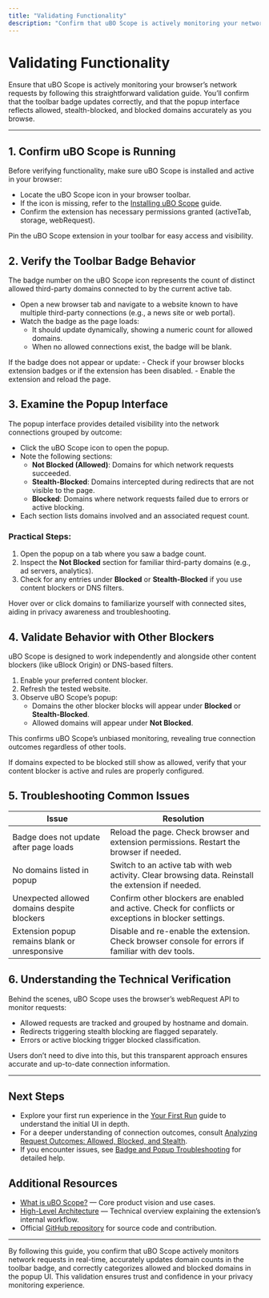 ```yaml
---
title: "Validating Functionality"
description: "Confirm that uBO Scope is actively monitoring your network requests. Provides simple steps for verifying that the badge is updating, and that allowed and blocked domains are displayed as you browse. Also demonstrates behavior when paired with other content blockers or DNS blockers."
---
```


# Validating Functionality

Ensure that uBO Scope is actively monitoring your browser’s network requests by following this straightforward validation guide. You’ll confirm that the toolbar badge updates correctly, and that the popup interface reflects allowed, stealth-blocked, and blocked domains accurately as you browse.

---

## 1. Confirm uBO Scope is Running

Before verifying functionality, make sure uBO Scope is installed and active in your browser:

- Locate the uBO Scope icon in your browser toolbar.
- If the icon is missing, refer to the [Installing uBO Scope](../installation-and-setup/installing-ubo-scope) guide.
- Confirm the extension has necessary permissions granted (activeTab, storage, webRequest).

<Tip>
Pin the uBO Scope extension in your toolbar for easy access and visibility.
</Tip>

## 2. Verify the Toolbar Badge Behavior

The badge number on the uBO Scope icon represents the count of distinct allowed third-party domains connected to by the current active tab.

- Open a new browser tab and navigate to a website known to have multiple third-party connections (e.g., a news site or web portal).
- Watch the badge as the page loads:
  - It should update dynamically, showing a numeric count for allowed domains.
  - When no allowed connections exist, the badge will be blank.

<Warning>
If the badge does not appear or update:
- Check if your browser blocks extension badges or if the extension has been disabled.
- Enable the extension and reload the page.
</Warning>

## 3. Examine the Popup Interface

The popup interface provides detailed visibility into the network connections grouped by outcome:

- Click the uBO Scope icon to open the popup.
- Note the following sections:
  - **Not Blocked (Allowed)**: Domains for which network requests succeeded.
  - **Stealth-Blocked**: Domains intercepted during redirects that are not visible to the page.
  - **Blocked**: Domains where network requests failed due to errors or active blocking.
- Each section lists domains involved and an associated request count.

### Practical Steps:

1. Open the popup on a tab where you saw a badge count.
2. Inspect the **Not Blocked** section for familiar third-party domains (e.g., ad servers, analytics).
3. Check for any entries under **Blocked** or **Stealth-Blocked** if you use content blockers or DNS filters.

<Tip>
Hover over or click domains to familiarize yourself with connected sites, aiding in privacy awareness and troubleshooting.
</Tip>

## 4. Validate Behavior with Other Blockers

uBO Scope is designed to work independently and alongside other content blockers (like uBlock Origin) or DNS-based filters.

1. Enable your preferred content blocker.
2. Refresh the tested website.
3. Observe uBO Scope’s popup:
   - Domains the other blocker blocks will appear under **Blocked** or **Stealth-Blocked**.
   - Allowed domains will appear under **Not Blocked**.

This confirms uBO Scope’s unbiased monitoring, revealing true connection outcomes regardless of other tools.

<Note>
If domains expected to be blocked still show as allowed, verify that your content blocker is active and rules are properly configured.
</Note>

## 5. Troubleshooting Common Issues

| Issue                                   | Resolution                                                                                        |
|-----------------------------------------|-------------------------------------------------------------------------------------------------|
| Badge does not update after page loads  | Reload the page. Check browser and extension permissions. Restart the browser if needed.        |
| No domains listed in popup              | Switch to an active tab with web activity. Clear browsing data. Reinstall the extension if needed. |
| Unexpected allowed domains despite blockers | Confirm other blockers are enabled and active. Check for conflicts or exceptions in blocker settings. |
| Extension popup remains blank or unresponsive | Disable and re-enable the extension. Check browser console for errors if familiar with dev tools. |

## 6. Understanding the Technical Verification

Behind the scenes, uBO Scope uses the browser’s webRequest API to monitor requests:

- Allowed requests are tracked and grouped by hostname and domain.
- Redirects triggering stealth blocking are flagged separately.
- Errors or active blocking trigger blocked classification.

Users don’t need to dive into this, but this transparent approach ensures accurate and up-to-date connection information.

---

## Next Steps

- Explore your first run experience in the [Your First Run](../first-use-and-validation/first-run-experience) guide to understand the initial UI in depth.
- For a deeper understanding of connection outcomes, consult [Analyzing Request Outcomes: Allowed, Blocked, and Stealth](../../guides/core-workflows/analyzing-request-outcomes).
- If you encounter issues, see [Badge and Popup Troubleshooting](../../getting-started/troubleshooting/ui-troubleshooting) for detailed help.

## Additional Resources

- [What is uBO Scope?](../../overview/product-introduction/what-is-ubo-scope) — Core product vision and use cases.
- [High-Level Architecture](../../overview/architecture-and-concepts/high-level-architecture) — Technical overview explaining the extension’s internal workflow.
- Official [GitHub repository](https://github.com/gorhill/uBO-Scope) for source code and contribution.

---

By following this guide, you confirm that uBO Scope actively monitors network requests in real-time, accurately updates domain counts in the toolbar badge, and correctly categorizes allowed and blocked domains in the popup UI. This validation ensures trust and confidence in your privacy monitoring experience.
